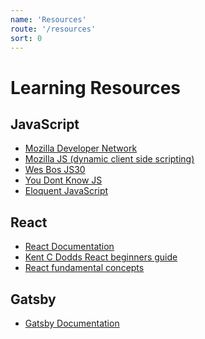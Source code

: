 ```yaml
---
name: 'Resources'
route: '/resources'
sort: 0
---
```


# Learning Resources

## JavaScript

- [Mozilla Developer Network](https://developer.mozilla.org/en-US/)
- [Mozilla JS (dynamic client side scripting)](https://developer.mozilla.org/en-US/docs/Learn/JavaScript)
- [Wes Bos JS30](https://javascript30.com/)
- [You Dont Know JS](https://github.com/getify/You-Dont-Know-JS)
- [Eloquent JavaScript](http://eloquentjavascript.net/)

## React

- [React Documentation](https://reactjs.org/docs/getting-started.html)
- [Kent C Dodds React beginners guide](https://egghead.io/courses/the-beginner-s-guide-to-react)
- [React fundamental concepts](https://medium.freecodecamp.org/all-the-fundamental-react-js-concepts-jammed-into-this-single-medium-article-c83f9b53eac2)

## Gatsby

- [Gatsby Documentation](https://www.gatsbyjs.org/docs/)
